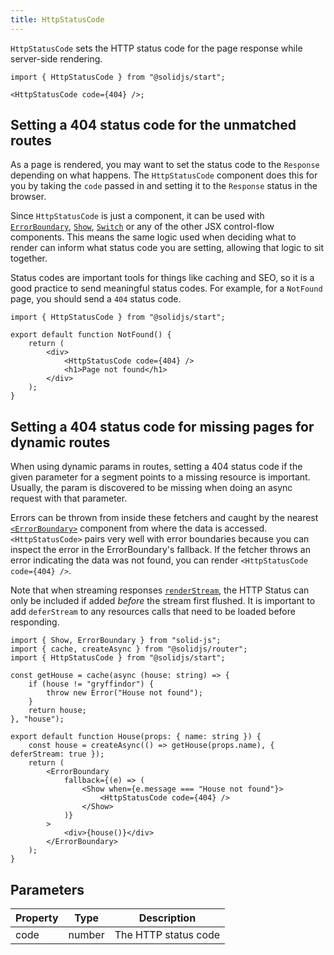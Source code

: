 ```yaml
---
title: HttpStatusCode
---
```


`HttpStatusCode` sets the HTTP status code for the page response while server-side rendering.

```tsx
import { HttpStatusCode } from "@solidjs/start";

<HttpStatusCode code={404} />;
```

## Setting a 404 status code for the unmatched routes

As a page is rendered, you may want to set the status code to the `Response` depending on what happens.
The `HttpStatusCode` component does this for you by taking the `code`  passed in and setting it to the `Response` status in the browser.

Since `HttpStatusCode` is just a component, it can be used with [`ErrorBoundary`](/reference/components/error-boundary), [`Show`](/reference/components/show), [`Switch`](/reference/components/switch-and-match) or any of the other JSX control-flow components. 
This means the same logic used when deciding what to render can inform what status code you are setting, allowing that logic to sit together.

Status codes are important tools for things like caching and SEO, so it is a good practice to send meaningful status codes.
 For example, for a `NotFound` page, you should send a `404` status code.

```tsx twoslash {6} filename="routes/*404.tsx"
import { HttpStatusCode } from "@solidjs/start";

export default function NotFound() {
	return (
		<div>
			<HttpStatusCode code={404} />
			<h1>Page not found</h1>
		</div>
	);
}
```

## Setting a 404 status code for missing pages for dynamic routes

When using dynamic params in routes, setting a 404 status code if the given parameter for a segment points to a missing resource is important. 
Usually, the param is discovered to be missing when doing an async request with that parameter. 

Errors can be thrown from inside these fetchers and caught by the nearest [`<ErrorBoundary>`](/reference/components/error-boundary) component from where the data is accessed.
`<HttpStatusCode>` pairs very well with error boundaries because you can inspect the error in the ErrorBoundary's fallback. 
If the fetcher throws an error indicating the data was not found, you can render `<HttpStatusCode code={404} />`.

Note that when streaming responses [`renderStream`](/reference/rendering/render-to-stream), the HTTP Status can only be included if added _before_ the stream first flushed.
It is important to add `deferStream` to any resources calls that need to be loaded before responding.

```tsx {7,17-19, 15, 23} title="routes/[house].tsx"
import { Show, ErrorBoundary } from "solid-js";
import { cache, createAsync } from "@solidjs/router";
import { HttpStatusCode } from "@solidjs/start";

const getHouse = cache(async (house: string) => {
	if (house != "gryffindor") {
		throw new Error("House not found");
	}
	return house;
}, "house");

export default function House(props: { name: string }) {
	const house = createAsync(() => getHouse(props.name), { deferStream: true });
	return (
		<ErrorBoundary
			fallback={(e) => (
				<Show when={e.message === "House not found"}>
					<HttpStatusCode code={404} />
				</Show>
			)}
		>
			<div>{house()}</div>
		</ErrorBoundary>
	);
}
```

## Parameters

| Property | Type   | Description          |
| -------- | ------ | -------------------- |
| code     | number | The HTTP status code |
